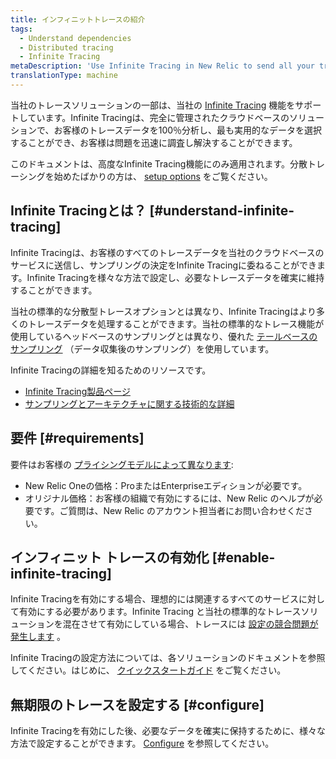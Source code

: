 ```yaml
---
title: インフィニットトレースの紹介
tags:
  - Understand dependencies
  - Distributed tracing
  - Infinite Tracing
metaDescription: 'Use Infinite Tracing in New Relic to send all your trace data to our cloud-based service, and rely on Infinite Tracing to make sampling decisions.'
translationType: machine
---
```


当社のトレースソリューションの一部は、当社の [Infinite Tracing](https://newrelic.com/products/edge-infinite-tracing) 機能をサポートしています。Infinite Tracingは、完全に管理されたクラウドベースのソリューションで、お客様のトレースデータを100％分析し、最も実用的なデータを選択することができ、お客様は問題を迅速に調査し解決することができます。

このドキュメントは、高度なInfinite Tracing機能にのみ適用されます。分散トレーシングを始めたばかりの方は、 [setup options](/docs/distributed-tracing/enable-configure/quick-start) をご覧ください。

## Infinite Tracingとは？ [#understand-infinite-tracing]

Infinite Tracingは、お客様のすべてのトレースデータを当社のクラウドベースのサービスに送信し、サンプリングの決定をInfinite Tracingに委ねることができます。Infinite Tracingを様々な方法で設定し、必要なトレースデータを確実に維持することができます。

当社の標準的な分散型トレースオプションとは異なり、Infinite Tracingはより多くのトレースデータを処理することができます。当社の標準的なトレース機能が使用しているヘッドベースのサンプリングとは異なり、優れた [テールベースのサンプリング](/docs/understand-dependencies/distributed-tracing/get-started/how-new-relic-distributed-tracing-works#sampling) （データ収集後のサンプリング）を使用しています。

Infinite Tracingの詳細を知るためのリソースです。

* [Infinite Tracing製品ページ](https://newrelic.com/products/edge-infinite-tracing)
* [サンプリングとアーキテクチャに関する技術的な詳細](/docs/understand-dependencies/distributed-tracing/get-started/how-new-relic-distributed-tracing-works#sampling)

## 要件 [#requirements]

要件はお客様の [プライシングモデルによって異なります](/docs/accounts/original-accounts-billing/original-product-based-pricing/overview-changes-pricing-user-model/#pricing-plans):

* New Relic Oneの価格：ProまたはEnterpriseエディションが必要です。
* オリジナル価格：お客様の組織で有効にするには、New Relic のヘルプが必要です。ご質問は、New Relic のアカウント担当者にお問い合わせください。

## インフィニット トレースの有効化 [#enable-infinite-tracing]

Infinite Tracingを有効にする場合、理想的には関連するすべてのサービスに対して有効にする必要があります。Infinite Tracing と当社の標準的なトレースソリューションを混在させて有効にしている場合、トレースには [設定の競合問題が発生します](/docs/understand-dependencies/distributed-tracing/troubleshooting/infinite-tracing-trace-configuration-conflicts) 。

Infinite Tracingの設定方法については、各ソリューションのドキュメントを参照してください。はじめに、 [クイックスタートガイド](/docs/distributed-tracing/enable-configure/quick-start) をご覧ください。

## 無期限のトレースを設定する [#configure]

Infinite Tracingを有効にした後、必要なデータを確実に保持するために、様々な方法で設定することができます。 [Configure](/docs/configure-trace-observer#configure) を参照してください。